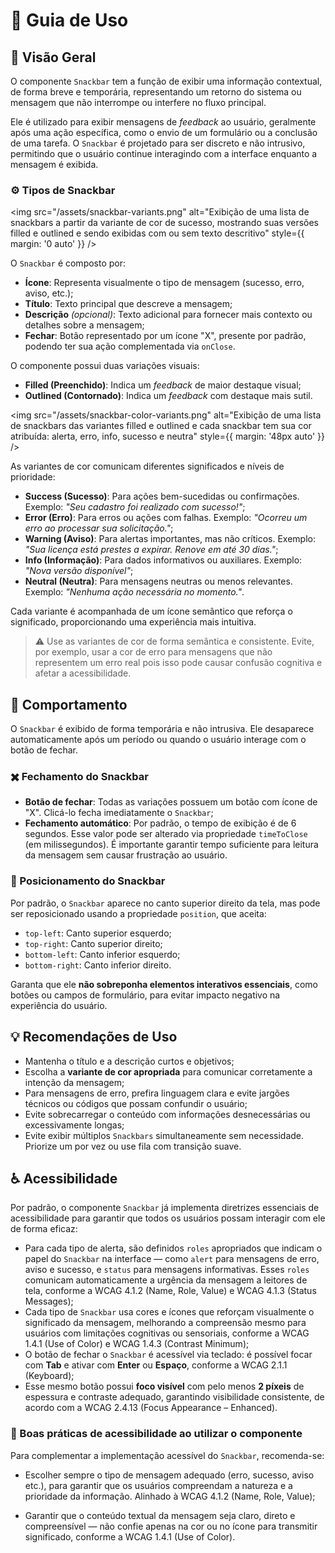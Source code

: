 
<Meta title="Componentes/Snackbar/Guia de Uso" />

# 🧭  Guia de Uso

## 📘 Visão Geral

O componente `Snackbar` tem a função de exibir uma informação contextual, de forma breve e temporária, representando um retorno do sistema ou mensagem que não interrompe ou interfere no fluxo principal.

Ele é utilizado para exibir mensagens de *feedback* ao usuário, geralmente após uma ação específica, como o envio de um formulário ou a conclusão de uma tarefa. O `Snackbar` é projetado para ser discreto e não intrusivo, permitindo que o usuário continue interagindo com a interface enquanto a mensagem é exibida.

### ⚙️ Tipos de Snackbar

<img src="/assets/snackbar-variants.png" alt="Exibição de uma lista de snackbars a partir da variante de cor de sucesso, mostrando suas versões filled e outlined e sendo exibidas com ou sem texto descritivo" style={{ margin: '0 auto' }} />

O `Snackbar` é composto por:

- **Ícone**: Representa visualmente o tipo de mensagem (sucesso, erro, aviso, etc.);
- **Título**: Texto principal que descreve a mensagem;
- **Descrição** *(opcional)*: Texto adicional para fornecer mais contexto ou detalhes sobre a mensagem;
- **Fechar**: Botão representado por um ícone "X", presente por padrão, podendo ter sua ação complementada via `onClose`.

O componente possui duas variações visuais:

- **Filled (Preenchido)**: Indica um *feedback* de maior destaque visual;
- **Outlined (Contornado)**: Indica um *feedback* com destaque mais sutil.

<img src="/assets/snackbar-color-variants.png" alt="Exibição de uma lista de snackbars das variantes filled e outlined e cada snackbar tem sua cor atribuída: alerta, erro, info, sucesso e neutra" style={{ margin: '48px auto' }} />

As variantes de cor comunicam diferentes significados e níveis de prioridade:

- **Success (Sucesso)**: Para ações bem-sucedidas ou confirmações. Exemplo: *"Seu cadastro foi realizado com sucesso!"*;
- **Error (Erro)**: Para erros ou ações com falhas. Exemplo: *"Ocorreu um erro ao processar sua solicitação."*;
- **Warning (Aviso)**: Para alertas importantes, mas não críticos. Exemplo: *"Sua licença está prestes a expirar. Renove em até 30 dias."*;
- **Info (Informação)**: Para dados informativos ou auxiliares. Exemplo: *"Nova versão disponível"*;
- **Neutral (Neutra)**: Para mensagens neutras ou menos relevantes. Exemplo: *"Nenhuma ação necessária no momento."*.

Cada variante é acompanhada de um ícone semântico que reforça o significado, proporcionando uma experiência mais intuitiva.

> ⚠️ Use as variantes de cor de forma semântica e consistente. Evite, por exemplo, usar a cor de erro para mensagens que não representem um erro real pois isso pode causar confusão cognitiva e afetar a acessibilidade.

## 🔨 Comportamento

O `Snackbar` é exibido de forma temporária e não intrusiva. Ele desaparece automaticamente após um período ou quando o usuário interage com o botão de fechar.

### ✖️ Fechamento do Snackbar

- **Botão de fechar**: Todas as variações possuem um botão com ícone de "X". Clicá-lo fecha imediatamente o `Snackbar`;
- **Fechamento automático**: Por padrão, o tempo de exibição é de 6 segundos. Esse valor pode ser alterado via propriedade `timeToClose` (em milissegundos). É importante garantir tempo suficiente para leitura da mensagem sem causar frustração ao usuário.
 
### 📐 Posicionamento do Snackbar

Por padrão, o `Snackbar` aparece no canto superior direito da tela, mas pode ser reposicionado usando a propriedade `position`, que aceita:

- `top-left`: Canto superior esquerdo;
- `top-right`: Canto superior direito;
- `bottom-left`: Canto inferior esquerdo;
- `bottom-right`: Canto inferior direito.

Garanta que ele **não sobreponha elementos interativos essenciais**, como botões ou campos de formulário, para evitar impacto negativo na experiência do usuário.

## 💡 Recomendações de Uso

- Mantenha o título e a descrição curtos e objetivos;
- Escolha a **variante de cor apropriada** para comunicar corretamente a intenção da mensagem;
- Para mensagens de erro, prefira linguagem clara e evite jargões técnicos ou códigos que possam confundir o usuário;
- Evite sobrecarregar o conteúdo com informações desnecessárias ou excessivamente longas;
- Evite exibir múltiplos `Snackbars` simultaneamente sem necessidade. Priorize um por vez ou use fila com transição suave.

## ♿ Acessibilidade

Por padrão, o componente `Snackbar` já implementa diretrizes essenciais de acessibilidade para garantir que todos os usuários possam interagir com ele de forma eficaz:

- Para cada tipo de alerta, são definidos `roles` apropriados que indicam o papel do `Snackbar` na interface — como `alert` para mensagens de erro, aviso e sucesso, e `status` para mensagens informativas. Esses `roles` comunicam automaticamente a urgência da mensagem a leitores de tela, conforme a <Link className="sb-unstyled text-sm" href="https://www.w3.org/WAI/WCAG21/Understanding/name-role-value.html" target="_blank">WCAG 4.1.2 (Name, Role, Value)</Link> e <Link className="sb-unstyled text-sm" href="https://www.w3.org/WAI/WCAG21/Understanding/status-messages.html" target="_blank">WCAG 4.1.3 (Status Messages)</Link>;
- Cada tipo de `Snackbar` usa cores e ícones que reforçam visualmente o significado da mensagem, melhorando a compreensão mesmo para usuários com limitações cognitivas ou sensoriais, conforme a <Link className="sb-unstyled text-sm" href="https://www.w3.org/WAI/WCAG21/Understanding/use-of-color.html" target="_blank">WCAG 1.4.1 (Use of Color)</Link> e <Link className="sb-unstyled text-sm" href="https://www.w3.org/WAI/WCAG22/Understanding/contrast-minimum.html" target="_blank">WCAG 1.4.3 (Contrast Minimum)</Link>;
- O botão de fechar o `Snackbar` é acessível via teclado: é possível focar com **Tab** e ativar com **Enter** ou **Espaço**, conforme a <Link className="sb-unstyled text-sm" href="https://www.w3.org/WAI/WCAG21/Understanding/keyboard.html" target="_blank">WCAG 2.1.1 (Keyboard)</Link>;
- Esse mesmo botão possui **foco visível** com pelo menos **2 píxeis** de espessura e contraste adequado, garantindo visibilidade consistente, de acordo com a <Link className="sb-unstyled text-sm" href="https://www.w3.org/WAI/WCAG22/Understanding/focus-appearance-enhanced" target="_blank">WCAG 2.4.13 (Focus Appearance – Enhanced)</Link>.

### 📌 Boas práticas de acessibilidade ao utilizar o componente

Para complementar a implementação acessível do `Snackbar`, recomenda-se:

- Escolher sempre o tipo de mensagem adequado (erro, sucesso, aviso etc.), para garantir que os usuários compreendam a natureza e a prioridade da informação. Alinhado à <Link className="sb-unstyled text-sm" href="https://www.w3.org/WAI/WCAG21/Understanding/name-role-value.html" target="_blank">WCAG 4.1.2 (Name, Role, Value)</Link>;

- Garantir que o conteúdo textual da mensagem seja claro, direto e compreensível — não confie apenas na cor ou no ícone para transmitir significado, conforme a <Link className="sb-unstyled text-sm" href="https://www.w3.org/WAI/WCAG21/Understanding/use-of-color.html">WCAG 1.4.1 (Use of Color)</Link>.
